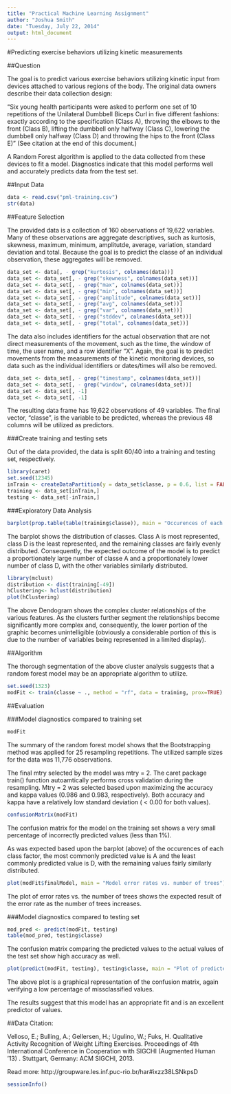 ```yaml
---
title: "Practical Machine Learning Assignment"
author: "Joshua Smith"
date: "Tuesday, July 22, 2014"
output: html_document
---
```


#Predicting exercise behaviors utilizing kinetic measurements

##Question

The goal is to predict various exercise behaviors utilizing kinetic input from devices attached to various regions of the body. The original data owners describe their data collection design:

"Six young health participants were asked to perform one set of 10 repetitions of the Unilateral Dumbbell Biceps Curl in five different fashions: exactly according to the specification (Class A), throwing the elbows to the front (Class B), lifting the dumbbell only halfway (Class C), lowering the dumbbell only halfway (Class D) and throwing the hips to the front (Class E)" (See citation at the end of this document.)

A Random Forest algorithm is applied to the data collected from these devices to fit a model. Diagnostics indicate that this model performs well and accurately predicts data from the test set.

##Input Data

```r
data <- read.csv("pml-training.csv")
str(data)
```

##Feature Selection

The provided data is a collection of 160 observations of 19,622 variables. Many of these observations are aggregate descriptives, such as kurtosis, skewness, maximum, minimum, amplitutde, average, variation, standard deviation and total. Because the goal is to predict the classe of an individual observation, these aggregates will be removed.

```r
data_set <- data[, - grep("kurtosis", colnames(data))]
data_set <- data_set[, - grep("skewness", colnames(data_set))]
data_set <- data_set[, - grep("max", colnames(data_set))]
data_set <- data_set[, - grep("min", colnames(data_set))]
data_set <- data_set[, - grep("amplitude", colnames(data_set))]
data_set <- data_set[, - grep("avg", colnames(data_set))]
data_set <- data_set[, - grep("var", colnames(data_set))]
data_set <- data_set[, - grep("stddev", colnames(data_set))]
data_set <- data_set[, - grep("total", colnames(data_set))]
```

The data also includes identifiers for the actual observation that are not direct measurements of the movement, such as the time, the window of time, the user name, and a row identifier "X". Again, the goal is to predict movements from the measurements of the kinetic monitoring devices, so data such as the individual identifiers or dates/times will also be removed.


```r
data_set <- data_set[, - grep("timestamp", colnames(data_set))]
data_set <- data_set[, - grep("window", colnames(data_set))]
data_set <- data_set[, -1]
data_set <- data_set[, -1]
```

The resulting data frame has 19,622 observations of 49 variables. The final vector, "classe", is the variable to be predicted, whereas the previous 48 columns will be utilized as predictors. 

###Create training and testing sets

Out of the data provided, the data is split 60/40 into a training and testing set, respectively.

```r
library(caret)
set.seed(12345)
inTrain <- createDataPartition(y = data_set$classe, p = 0.6, list = FALSE)
training <- data_set[inTrain,]
testing <- data_set[-inTrain,]
```

###Exploratory Data Analysis

```r
barplot(prop.table(table(training$classe)), main = "Occurences of each Classe", ylab = "Percent of Total Occurences")
```

The barplot shows the distribution of classes. Class A is most represented, class D is the least represented, and the remaining classes are fairly evenly distributed. Consequently, the expected outcome of the model is to predict a proportionately large number of classe A and a proportionately lower number of class D, with the other variables similarly distributed.

```r
library(mclust)
distribution <- dist(training[-49])
hClustering<- hclust(distribution)
plot(hClustering)
```

The above Dendogram shows the complex cluster relationships of the various features. As the clusters further segment the relationships become significantly more complex and, consequently, the lower portion of the graphic becomes unintelligible (obviously a considerable portion of this is due to the number of variables being represented in a limited display). 

##Algorithm

The thorough segmentation of the above cluster analysis suggests that a random forest model may be an appropriate algorithm to utilize.


```r
set.seed(1323)
modFit <- train(classe ~ ., method = "rf", data = training, prox=TRUE)
```

##Evaluation

###Model diagnostics compared to training set

```r
modFit
```

The summary of the random forest model shows that the Bootstrapping method was applied for 25 resampling repetitions. The utilized sample sizes for the data was 11,776 observations. 

The final mtry selected by the model was mtry = 2. The caret package train() function autoamtically performs cross validation during the resampling. Mtry = 2 was selected based upon maximizing the accuracy and kappa values (0.986 and 0.983, respectively). Both accuracy and kappa have a relatively low standard deviation ( < 0.00 for both values).

```r
confusionMatrix(modFit)
```

The confusion matrix for the model on the training set shows a very small percentage of incorrectly predicted values (less than 1%).

As was expected based upon the barplot (above) of the occurences of each class factor, the most commonly predicted value is A and the least commonly predicted value is D, with the remaining values fairly similarly distributed.

```r
plot(modFit$finalModel, main = "Model error rates vs. number of trees")
```

The plot of error rates vs. the number of trees shows the expected result of the error rate as the number of trees increases.

###Model diagnostics compared to testing set

```r
mod_pred <- predict(modFit, testing)
table(mod_pred, testing$classe)
```

The confusion matrix comparing the predicted values to the actual values of the test set show high accuracy as well.

```r
plot(predict(modFit, testing), testing$classe, main = "Plot of predicted testing values vs actual values")
```

The above plot is a graphical representation of the confusion matrix, again verifying a low percentage of missclassified values. 

The results suggest that this model has an appropriate fit and is an excellent predictor of values.


##Data Citation:

Velloso, E.; Bulling, A.; Gellersen, H.; Ugulino, W.; Fuks, H. Qualitative Activity Recognition of Weight Lifting Exercises. Proceedings of 4th International Conference in Cooperation with SIGCHI (Augmented Human '13) . Stuttgart, Germany: ACM SIGCHI, 2013.

Read more: http://groupware.les.inf.puc-rio.br/har#ixzz38LSNkpsD

```r
sessionInfo()
```